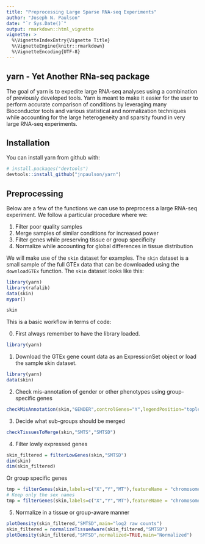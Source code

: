 ```yaml
---
title: "Preprocessing Large Sparse RNA-seq Experiments"
author: "Joseph N. Paulson"
date: "`r Sys.Date()`"
output: rmarkdown::html_vignette
vignette: >
  %\VignetteIndexEntry{Vignette Title}
  %\VignetteEngine{knitr::rmarkdown}
  %\VignetteEncoding{UTF-8}
---
```


## yarn - Yet Another RNa-seq package

The goal of yarn is to expedite large RNA-seq analyses using a combination of previously developed tools. Yarn is meant to make it easier for the user to perform accurate comparison of conditions by leveraging many Bioconductor tools and various statistical and normalization techniques while accounting for the large heterogeneity and sparsity found in very large RNA-seq experiments. 

## Installation

You can install yarn from github with:

```R
# install.packages("devtools")
devtools::install_github("jnpaulson/yarn")
```

## Preprocessing

Below are a few of the functions we can use to preprocess a large RNA-seq experiment. We follow a particular procedure where we:

1. Filter poor quality samples
2. Merge samples of similar conditions for increased power
3. Filter genes while preserving tissue or group specificity
4. Normalize while accounting for global differences in tissue distribution

We will make use of the `skin` dataset for examples. The `skin` dataset is a small sample of the full GTEx data that can be downloaded using the `downloadGTEx` function. The `skin` dataset looks like this: 

```r
library(yarn)
library(rafalib)
data(skin)
mypar()
```
```r
skin
```

This is a basic workflow in terms of code: 


0. First always remember to have the library loaded.
```R
library(yarn)
```

1.  Download the GTEx gene count data as an ExpressionSet object or load the sample skin dataset.
```R
library(yarn)
data(skin)
```

2. Check mis-annotation of gender or other phenotypes using group-specific genes
```r
checkMisAnnotation(skin,"GENDER",controlGenes="Y",legendPosition="topleft")
```

3. Decide what sub-groups should be merged
```r
checkTissuesToMerge(skin,"SMTS","SMTSD")
```

4. Filter lowly expressed genes
```r
skin_filtered = filterLowGenes(skin,"SMTSD")
dim(skin)
dim(skin_filtered)
```

Or group specific genes
```r
tmp = filterGenes(skin,labels=c("X","Y","MT"),featureName = "chromosome_name")
# Keep only the sex names
tmp = filterGenes(skin,labels=c("X","Y","MT"),featureName = "chromosome_name",keepOnly=TRUE)
```

5. Normalize in a tissue or group-aware manner
```r
plotDensity(skin_filtered,"SMTSD",main="log2 raw counts")
skin_filtered = normalizeTissueAware(skin_filtered,"SMTSD")
plotDensity(skin_filtered,"SMTSD",normalized=TRUE,main="Normalized")
```
